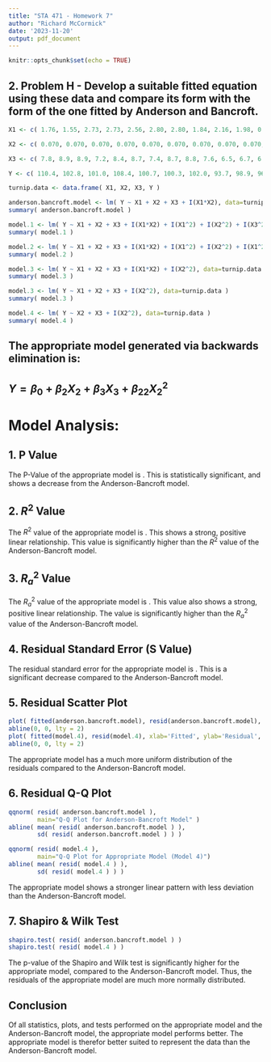 ```yaml
---
title: "STA 471 - Homework 7"
author: "Richard McCormick"
date: '2023-11-20'
output: pdf_document
---
```


```r
knitr::opts_chunk$set(echo = TRUE)
```

## 2. Problem H - Develop a suitable fitted equation using these data and compare its form with the form of the one fitted by Anderson and Bancroft.

```r
X1 <- c( 1.76, 1.55, 2.73, 2.73, 2.56, 2.80, 2.80, 1.84, 2.16, 1.98, 0.59, 0.80, 0.80, 1.05, 1.80, 1.80, 1.77, 2.30, 2.03, 1.91, 1.91, 1.91, 0.76, 2.13, 2.13, 1.51, 2.05 )

X2 <- c( 0.070, 0.070, 0.070, 0.070, 0.070, 0.070, 0.070, 0.070, 0.070, 0.020, 0.020, 0.020, 0.020, 0.020, 0.020, 0.020, 0.020, 0.020, 0.474, 0.474, 0.474, 0.474, 0.474, 0.474, 0.474, 0.474, 0.474 )

X3 <- c( 7.8, 8.9, 8.9, 7.2, 8.4, 8.7, 7.4, 8.7, 8.8, 7.6, 6.5, 6.7, 6.2, 7.0, 7.3, 6.5, 7.6, 8.2, 7.6, 8.3, 8.2, 6.9, 7.4, 7.6, 6.9, 7.5, 7.6 )

Y <- c( 110.4, 102.8, 101.0, 108.4, 100.7, 100.3, 102.0, 93.7, 98.9, 96.6, 99.4, 96.2, 99.0, 88.4, 75.3, 92.0, 82.4, 77.1, 74.0, 65.7, 56.8, 62.1, 61.0, 53.2, 59.4, 58.7, 58.0 )

turnip.data <- data.frame( X1, X2, X3, Y )

anderson.bancroft.model <- lm( Y ~ X1 + X2 + X3 + I(X1*X2), data=turnip.data )
summary( anderson.bancroft.model )
```

```r
model.1 <- lm( Y ~ X1 + X2 + X3 + I(X1*X2) + I(X1^2) + I(X2^2) + I(X3^2) + I(X1^2 * X2^2), data=turnip.data )
summary( model.1 )
```

```r
model.2 <- lm( Y ~ X1 + X2 + X3 + I(X1*X2) + I(X1^2) + I(X2^2) + I(X1^2 * X2^2), data=turnip.data )
summary( model.2 )
```

```r
model.3 <- lm( Y ~ X1 + X2 + X3 + I(X1*X2) + I(X2^2), data=turnip.data )
summary( model.3 )
```

```r
model.3 <- lm( Y ~ X1 + X2 + X3 + I(X2^2), data=turnip.data )
summary( model.3 )
```

```r
model.4 <- lm( Y ~ X2 + X3 + I(X2^2), data=turnip.data )
summary( model.4 )
```

## The appropriate model generated via backwards elimination is:  
## $Y = \beta_0 + \beta_2X_2 + \beta_3X_3 + \beta_{22}X_2^2$

# Model Analysis:  
## 1. P Value
The P-Value of the appropriate model is \textbf{$8.747 * 10^{-12}$}. This is statistically significant, and shows a decrease from the Anderson-Bancroft model.  

## 2. $R^2$ Value  
The $R^2$ value of the appropriate model is \textbf{0.9027}. This shows a strong, positive linear relationship. This value is significantly higher than the $R^2$ value of the Anderson-Bancroft model.

## 3. $R_a^2$ Value
The $R_a^2$ value of the appropriate model is \textbf{0.89}. This value also shows a strong, positive linear relationship. The value is significantly higher than the $R_a^2$ value of the Anderson-Bancroft model.

## 4. Residual Standard Error (S Value)
The residual standard error for the appropriate model is \textbf{6.223}. This is a significant decrease compared to the Anderson-Bancroft model.

## 5. Residual Scatter Plot
```r
plot( fitted(anderson.bancroft.model), resid(anderson.bancroft.model), xlab='Fitted', ylab='Residual', main='Residual Plot for Anderson-Bancroft Model')
abline(0, 0, lty = 2)
plot( fitted(model.4), resid(model.4), xlab='Fitted', ylab='Residual', main='Residual Plot for Appropriate Model (Model 4)')
abline(0, 0, lty = 2)
```

The appropriate model has a much more uniform distribution of the residuals compared to the Anderson-Bancroft model.

## 6. Residual Q-Q Plot

```r
qqnorm( resid( anderson.bancroft.model ), 
        main="Q-Q Plot for Anderson-Bancroft Model" )
abline( mean( resid( anderson.bancroft.model ) ), 
        sd( resid( anderson.bancroft.model ) ) )

qqnorm( resid( model.4 ),
        main="Q-Q Plot for Appropriate Model (Model 4)")
abline( mean( resid( model.4 ) ), 
        sd( resid( model.4 ) ) )
```

The appropriate model shows a stronger linear pattern with less deviation than the Anderson-Bancroft model.

## 7. Shapiro & Wilk Test

```r
shapiro.test( resid( anderson.bancroft.model ) )
shapiro.test( resid( model.4 ) )
```

The p-value of the Shapiro and Wilk test is significantly higher for the appropriate model, compared to the Anderson-Bancroft model. Thus, the residuals of the appropriate model are much more normally distributed.

## Conclusion
Of all statistics, plots, and tests performed on the appropriate model and the Anderson-Bancroft model, the appropriate model performs better. The appropriate model is therefor better suited to represent the data than the Anderson-Bancroft model.
